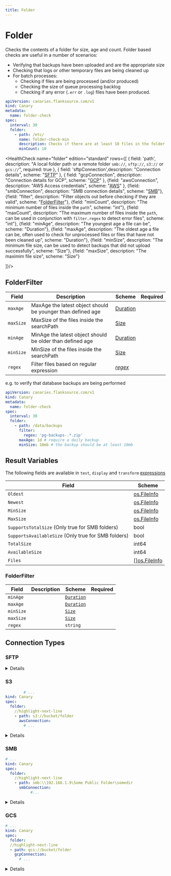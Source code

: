 ```yaml
---
title: Folder
---
```


# <Icon name="smb" /> Folder

Checks the contents of a folder for size, age and count. Folder based checks are useful in a number of scenarios:

- Verifying that backups have been uploaded and are the appropriate size
- Checking that logs or other temporary files are being cleaned up
- For batch processes:
  - Checking if files are being processed (and/or produced)
  - Checking the size of queue processing backlog
  - Checking if any error (`.err` or `.log`) files have been produced.

```yaml title="folder-check.yaml"
apiVersion: canaries.flanksource.com/v1
kind: Canary
metadata:
  name: folder-check
spec:
  interval: 30
  folder:
    - path: /etc/
      name: folder-check-min
      description: Checks if there are at least 10 files in the folder
      minCount: 10
```

<HealthCheck name="folder" edition="standard" rows={[
  {
    field: 'path',
    description: "A local folder path or a remote folder `smb://`, `sftp://`, `s3://` or `gcs://`",
    required: true
  },
  {    field: 'sftpConnection',description: "Connection details", scheme: "[SFTP](#sftp)"  },
  { field: "gcpConnection", description: "Connection details for GCP", scheme: "[GCP](#gcp)" },
{field: "awsConnection", description: "AWS Access credentials", scheme: "[AWS](#aws)" },
  {field: "smbConnection", description: "SMB connection details", scheme: "[SMB](#smb)"},
  {field: "filter", description: "Filter objects out before checking if they are valid", scheme: "[FolderFilter](#folderfilter)"},
  {field: "minCount", description: "The minimum number of files inside the `path`", scheme: "int"},
  {field: "maxCount", description: "The maximum number of files inside the `path`, can be used in conjunction with `filter.regex` to detect error files", scheme: "int"},
  {field: "minAge", description: "The youngest age a file can be", scheme: "Duration"},
  {field: "maxAge", description: "The oldest age a file can be, often used to check for unprocessed files or files that have not been cleaned up", scheme: "Duration"},
  {field: "minSize", description: "The minimum file size, can be used to detect backups that did not upload successfully", scheme: "Size"},
  {field: "maxSize", description: "The maximim file size", scheme: "Size"}

]}/>

## FolderFilter

| Field     | Description                                                 | Scheme                                               | Required |
| --------- | ----------------------------------------------------------- | ---------------------------------------------------- | -------- |
| `maxAge`  | MaxAge the latest object should be younger than defined age | [Duration](/reference/types#duration)                |          |
| `maxSize` | MaxSize of the files inside the searchPath                  | [Size](/reference/types#size)                        |          |
| `minAge`  | MinAge the latest object should be older than defined age   | [Duration](/reference/types#duration)                |          |
| `minSize` | MinSize of the files inside the searchPath                  | [Size](/reference/types#size)                        |          |
| `regex`   | Filter files based on regular expression                    | _[regex](https://github.com/google/re2/wiki/Syntax)_ |          |

e.g. to verify that database backups are being performed

```yaml title="postgres-backup-check.yaml"
apiVersion: canaries.flanksource.com/v1
kind: Canary
metadata:
  name: folder-check
spec:
  interval: 30
  folder:
    - path: /data/backups
      filter:
        regex: 'pg-backups-.*.zip'
      maxAge: 1d # require a daily backup
      minSize: 10mb # the backup should be at least 10mb
```

## Result Variables

The following fields are available in `test`, `display` and `transform` [expressions](../concepts/expressions)

| Field                                               | Scheme                                             |
| --------------------------------------------------- | -------------------------------------------------- |
| `Oldest`                                            | [os.FileInfo](https://pkg.go.dev/io/fs#FileInfo)   |
| `Newest`                                            | [os.FileInfo](https://pkg.go.dev/io/fs#FileInfo)   |
| `MinSize`                                           | [os.FileInfo](https://pkg.go.dev/io/fs#FileInfo)   |
| `MaxSize`                                           | [os.FileInfo](https://pkg.go.dev/io/fs#FileInfo)   |
| `SupportsTotalSize` (Only true for SMB folders)     | bool                                               |
| `SupportsAvailableSize` (Only true for SMB folders) | bool                                               |
| `TotalSize`                                         | int64                                              |
| `AvailableSize`                                     | int64                                              |
| `Files`                                             | [[]os.FileInfo](https://pkg.go.dev/io/fs#FileInfo) |

### FolderFilter

| Field     | Description | Scheme                                  | Required |
| --------- | ----------- | --------------------------------------- | -------- |
| `minAge`  |             | [`Duration`](/reference/types#duration) |          |
| `maxAge`  |             | [`Duration`](/reference/types#duration) |          |
| `minSize` |             | [`Size`](/reference/types#size)         |          |
| `maxSize` |             | [`Size`](/reference/types#size)         |          |
| `regex`   |             | `string`                                |          |

## Connection Types

### SFTP

<Fields connection="sftp" />

<details summary="SFTP Check">
<div>
```yaml title="exec_artifact.yaml"  file=../../../modules/canary-checker/fixtures/datasources/SFTP/sftp_pass.yaml
```

</div>
</details>

### S3

<Fields connection="aws" />

```yaml title="s3-check.yaml"
        # ...
kind: Canary
spec:
  folder:
    //highlight-next-line
    - path: s3://bucket/folder
      awsConnection:
        # ...
```

<div className="mt-5"/>
<details summary="S3 Bucket"  >
<div>
```yaml title="exec_artifact.yaml"  file=../../../modules/canary-checker/fixtures/datasources/s3_bucket_pass.yaml
```

</div>
</details>

### SMB

<Fields connection="smb" />

```yaml title="smb-check.yaml"
# ...
kind: Canary
spec:
  folder:
    //highlight-next-line
    - path: smb:\\192.168.1.9\Some Public Folder\somedir
      smbConnection:
           #...
```

<Fields connection="smb" />

<div className="mt-5"/>
<details summary="SMB / CIFS" >
<div>
```yaml title="smb.yaml"  file=../../../modules/canary-checker/fixtures/quarantine/smb_pass.yaml
```

</div>
</details>

### GCS

<Fields connection="gcp" />

```yaml title="gcs-check.yaml"
# ...
kind: Canary
spec:
  folder:
  //highlight-next-line
  - path: gcs://bucket/folder
    gcpConnection:
      # ...
```

<div className="mt-5"/>
<details summary="GCS Check" >
<div>
```yaml title="gcs.yaml"  file=../../../modules/canary-checker/fixtures/datasources/GCP/folder_pass.yaml
```

</div>
</details>
